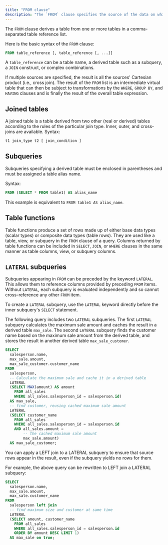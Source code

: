 ```yaml
---
title: "FROM clause"
description: "The `FROM` clause specifies the source of the data on which the query should operate. Logically, the `FROM` clause is where the query starts execution. It can contain a single table, a combination of multiple joined tables, or another SELECT query inside a subquery node."
---
```


The `FROM` clause derives a table from one or more tables in a comma-separated table reference list.

Here is the basic syntax of the `FROM` clause:

```sql
FROM table_reference [, table_reference [, ...]]
```

A `table_reference` can be a table name, a derived table such as a subquery, a `JOIN` construct, or complex combinations.

If multiple sources are specified, the result is all the sources' Cartesian product (i.e., cross join). The result of the `FROM` list is an intermediate virtual table that can then be subject to transformations by the `WHERE`, `GROUP BY`, and `HAVING` clauses and is finally the result of the overall table expression.

## Joined tables

A joined table is a table derived from two other (real or derived) tables according to the rules of the particular join type. Inner, outer, and cross-joins are available.
Syntax:

```bash
t1 join_type t2 [ join_condition ]

```

## Subqueries

Subqueries specifying a derived table must be enclosed in parentheses and must be assigned a table alias name.

Syntax:

```sql
FROM (SELECT * FROM table1) AS alias_name
```

This example is equivalent to `FROM table1 AS alias_name`.

## Table functions

Table functions produce a set of rows made up of either base data types (scalar types) or composite data types (table rows). They are used like a table, view, or subquery in the `FROM` clause of a query. Columns returned by table functions can be included in `SELECT`, `JOIN`, or `WHERE` clauses in the same manner as table columns, view, or subquery columns.

## `LATERAL` subqueries

Subqueries appearing in `FROM` can be preceded by the keyword `LATERAL`. This allows them to reference columns provided by preceding `FROM` items. Without `LATERAL`, each subquery is evaluated independently and so cannot cross-reference any other `FROM` item.

To create a `LATERAL` subquery, use the `LATERAL` keyword directly before the inner subquery's `SELECT` statement.

The following query includes two `LATERAL` subqueries. The first `LATERAL` subquery calculates the maximum sale amount and caches the result in a derived table `max_sale`. The second `LATERAL` subquery finds the customer name based on the maximum sale amount from the derived table, and stores the result in another derived table `max_sale_customer`.

```sql
SELECT
  salesperson.name,
  max_sale.amount,
  max_sale_customer.customer_name
FROM
  salesperson,
  -- Calculate the maximum sale and cache it in a derived table
  LATERAL
  (SELECT MAX(amount) AS amount
    FROM all_sales
    WHERE all_sales.salesperson_id = salesperson.id)
  AS max_sale,
  -- find customer, reusing cached maximum sale amount
  LATERAL
  (SELECT customer_name
    FROM all_sales
    WHERE all_sales.salesperson_id = salesperson.id
    AND all_sales.amount =
        -- the cached maximum sale amount
        max_sale.amount)
  AS max_sale_customer;
```

You can apply a LEFT join to a LATERAL subquery to ensure that source rows appear in the result, even if the subquery yields no rows for them.

For example, the above query can be rewritten to LEFT join a LATERAL subquery:

```sql
SELECT
  salesperson.name,
  max_sale.amount,
  max_sale.customer_name
FROM
  salesperson left join
  -- find maximum size and customer at same time
  LATERAL
  (SELECT amount, customer_name
    FROM all_sales
    WHERE all_sales.salesperson_id = salesperson.id
    ORDER BY amount DESC LIMIT 1)
  AS max_sale on true;
```
